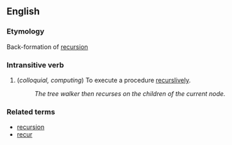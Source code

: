==English==

===Etymology===
Back-formation of [[recursion]]

===Intransitive verb===

# (''colloquial, computing'') To execute a procedure [[recursive|recurslively]].
#: ''The tree walker then recurses on the children of the current node.''

===Related terms===

*[[recursion]]
*[[recur]]